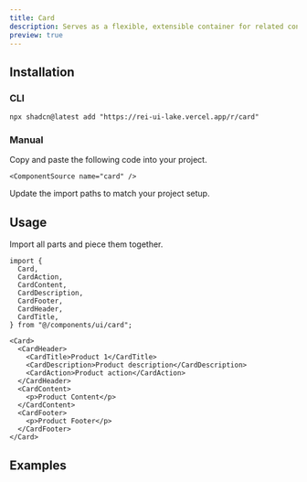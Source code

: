 ```yaml
---
title: Card
description: Serves as a flexible, extensible container for related content.
preview: true
---
```


<ComponentTabs name="card-demo" />

## Installation

### CLI

```package-install
npx shadcn@latest add "https://rei-ui-lake.vercel.app/r/card"
```

### Manual

<Steps>

  <Step>
    Copy and paste the following code into your project.

    <ComponentSource name="card" />

  </Step>
  
  <Step>Update the import paths to match your project setup.</Step>

</Steps>

## Usage

Import all parts and piece them together.

```tsx
import {
  Card,
  CardAction,
  CardContent,
  CardDescription,
  CardFooter,
  CardHeader,
  CardTitle,
} from "@/components/ui/card";
```

```tsx
<Card>
  <CardHeader>
    <CardTitle>Product 1</CardTitle>
    <CardDescription>Product description</CardDescription>
    <CardAction>Product action</CardAction>
  </CardHeader>
  <CardContent>
    <p>Product Content</p>
  </CardContent>
  <CardFooter>
    <p>Product Footer</p>
  </CardFooter>
</Card>
```

## Examples

<ComponentTabs name="card-demo-1" />
